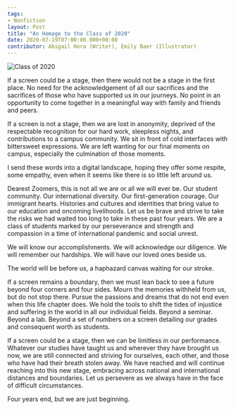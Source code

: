 ```yaml
---
tags: 
- Nonfiction
layout: Post
title: "An Homage to the Class of 2020"
date: 2020-07-19T07:00:00.000+00:00
contributor: Abigail Hora (Writer), Emily Baer (Illustrator)
---
```

<p class="center">
    <img src="/images/2020/class-of-2020-emily-baer.jpg" alt="Class of 2020" class="w450" />
</p>

If a screen could be a stage, then there would not be a stage in the first place. No need for the acknowledgement of all our sacrifices and the sacrifices of those who have supported us in our journeys. No point in an opportunity to come together in a meaningful way with family and friends and peers.

If a screen is not a stage, then we are lost in anonymity, deprived of the respectable recognition for our hard work, sleepless nights, and contributions to a campus community. We sit in front of cold interfaces with bittersweet expressions. We are left wanting for our final moments on campus, especially the culmination of those moments.

I send these words into a digital landscape, hoping they offer some respite, some empathy, even when it seems like there is so little left around us.

Dearest Zoomers, this is not all we are or all we will ever be. Our student community. Our international diversity. Our first-generation courage. Our immigrant hearts. Histories and cultures and identities that bring value to our education and oncoming livelihoods. Let us be brave and strive to take the risks we had waited too long to take in these past four years. We are a class of students marked by our perseverance and strength and compassion in a time of international pandemic and social unrest.

We will know our accomplishments. We will acknowledge our diligence. We will remember our hardships. We will have our loved ones beside us.

The world will be before us, a haphazard canvas waiting for our stroke.

If a screen remains a boundary, then we must lean back to see a future beyond four corners and four sides. Mourn the memories withheld from us, but do not stop there. Pursue the passions and dreams that do not end even when this life chapter does. We hold the tools to shift the tides of injustice and suffering in the world in all our individual fields. Beyond a seminar. Beyond a lab. Beyond a set of numbers on a screen detailing our grades and consequent worth as students.

If a screen could be a stage, then we can be limitless in our performance. Whatever our studies have taught us and wherever they have brought us now, we are still connected and striving for ourselves, each other, and those who have had their breath stolen away. We have reached and will continue reaching into this new stage, embracing across national and international distances and boundaries. Let us persevere as we always have in the face of difficult circumstances.

Four years end, but we are just beginning.